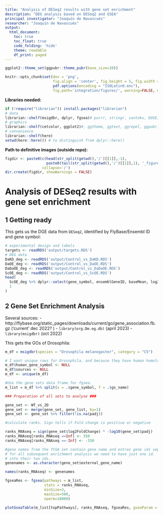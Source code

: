 ```yaml
---
title: "Analysis of DESeq2 results with gene set enrichment"
description: "DEG analysis based on DESeq2 and GSEA"
principal investigator: "Joaquín de Navascués"
researcher: "Joaquín de Navascués"
output: 
  html_document:
    toc: true
    toc_float: true
    code_folding: 'hide'
    theme: readable
    df_print: paged
---
```

```r
ggplot2::theme_set(ggpubr::theme_pubr(base_size=10))
```

```r
knitr::opts_chunk$set(dev = 'png', 
                      fig.align = 'center', fig.height = 5, fig.width = 8.5, 
                      pdf.options(encoding = "ISOLatin9.enc"),
                      fig.path='integration/figures/', warning=FALSE, message=FALSE)
```

**Libraries needed:**
```r
if (!require("librarian")) install.packages("librarian")
# data
librarian::shelf(msigdbr, dplyr, fgsea)# purrr, stringr, santoku, DOSE, pathview, clusterProfiler, org.Hs.eg.db
# graphics
librarian::shelf(cetcolor, ggplot2)#, ggtheme, ggtext, ggrepel, ggpubr)
# convenience
librarian::shelf(here)
setwd(here::here()) # to distinguish from dplyr::here()
```

**Path to definitive images (outside repo):**
```r
figdir <- paste0(c(head(str_split(getwd(),'/')[[1]],-1),
                   paste0(tail(str_split(getwd(),'/')[[1]],1), '_figures')),
                 collapse='/')
dir.create(figdir, showWarnings = FALSE)
```


# Analysis of DESeq2 results with gene set enrichment


## 1 Getting ready


This gets us the DGE data from `DESeq2`, identified by FlyBase/Ensembl ID and gene symbol:
```r
# experimental design and labels
targets <- readRDS('output/targets.RDS')
# DEG data
DaKD_deg <- readRDS('output/Control_vs_DaKD.RDS')
DaOE_deg <- readRDS('output/Control_vs_DaOE.RDS')
DaDaOE_deg <- readRDS('output/Control_vs_DaDaOE.RDS')
ScOE_deg <- readRDS('output/Control_vs_ScOE.RDS')
head(
  ScOE_deg %>% dplyr::select(gene_symbol, ensemblGeneID, baseMean, log2FoldChange, padj),
  1
)
```


## 2 Gene Set Enrichment Analysis

Several sources:
- http://flybase.org/static_pages/downloads/current/go/gene_association.fb.gz ('current' dec 2022? )
- `library(org.Dm.eg.db)` (april 2023)
- `library(msigdbr)` (oct 2022)


This gets the GOs of Drosophila:
```r

m_df = msigdbr(species = "Drosophila melanogaster", category = "C5")

# I want unique rows for Drosophila, and because they have human homologs, Drosophila genes are duplicated. Remove Human data and then find unique
m_df$human_gene_symbol <- NULL
m_df$sources <- NULL
m_df <- unique(m_df)

#Use the gene sets data frame for fgsea.
m_list = m_df %>% split(x = .$gene_symbol, f = .$gs_name)

### Preparation of all sets to analyse ###

gene_set <- WT_vs_2D
gene_set <- merge(gene_set, gene_list, by=1)
gene_set <- gene_set %>% filter(!is.na(padj))

#calculate ranks. Sign tells if Fold change is positive or negative

ranks_RNAseq = sign(gene_set$log2FoldChange) * -log10(gene_set$padj)
ranks_RNAseq[ranks_RNAseq ==Inf] <- 350
ranks_RNAseq[ranks_RNAseq ==-Inf] <- -350

#gene names from the TCGA set contain gene name and entrez gene ids separated by ‘|’
# for all subsequent enrichment analysis we need to have just one id.  Separate the names 
# into their two ids.
genenames <- as.character(gene_set$external_gene_name)

names(ranks_RNAseq) <- genenames

fgseaRes <- fgsea(pathways = m_list, 
                  stats = ranks_RNAseq,
                  minSize=3,
                  maxSize=500,
                  nperm=10000)

plotGseaTable(m_list[topPathways], ranks_RNAseq, fgseaRes, gseaParam = 0.5)

```